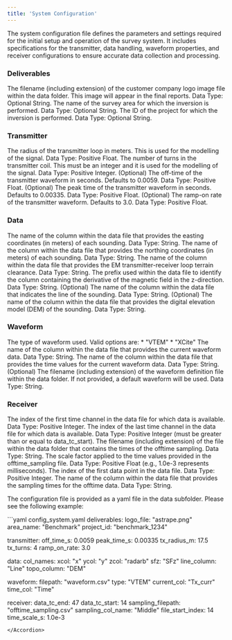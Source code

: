 ```yaml
---
title: 'System Configuration'
---
```


The system configuration file defines the parameters and settings required for the initial setup and operation of the survey system. It includes specifications for the transmitter, data handling, waveform properties, and receiver configurations to ensure accurate data collection and processing.

### Deliverables

<AccordionGroup>
  <Accordion icon="rectangle-terminal" title="Logo File (logo_file)">
  The filename (including extension) of the customer company logo image file within the data folder. This image will appear in the final reports. Data Type: Optional String.
</Accordion>
<Accordion icon="rectangle-terminal" title="Area Name (area_name)">
The name of the survey area for which the inversion is performed.  Data Type: Optional String.
</Accordion>
<Accordion icon="rectangle-terminal" title="Project ID (project_id)">
The ID of the project for which the inversion is performed. Data Type: Optional String.
</Accordion>
</AccordionGroup>

### Transmitter

<AccordionGroup>
<Accordion icon="rectangle-terminal" title="Radius (tx_radius_m)">
The radius of the transmitter loop in meters. This is used for the modelling of the signal. Data Type: Positive Float.
</Accordion>
<Accordion icon="rectangle-terminal" title="Turns (tx_turns)">
The number of turns in the transmitter coil. This must be an integer and it is used for the modelling of the signal. Data Type: Positive Integer.
</Accordion>
<Accordion icon="rectangle-terminal" title="Off-time (off_time_s)">
(Optional) The off-time of the transmitter waveform in seconds. Defaults to 0.0059. Data Type: Positive Float.
</Accordion>
<Accordion icon="rectangle-terminal" title="Peak Time (peak_time_s)">
(Optional) The peak time of the transmitter waveform in seconds. Defaults to 0.00335. Data Type: Positive Float.
</Accordion>
<Accordion icon="rectangle-terminal" title="Ramp-on Rate (ramp_on_rate)">
(Optional) The ramp-on rate of the transmitter waveform. Defaults to 3.0. Data Type: Positive Float.
</Accordion>
</AccordionGroup>

### Data

<AccordionGroup>
<Accordion icon="rectangle-terminal" title="Easting Column (xcol)">
The name of the column within the data file that provides the easting coordinates (in meters) of each sounding. Data Type: String.
</Accordion>
<Accordion icon="rectangle-terminal" title="Northing Column (ycol)">
The name of the column within the data file that provides the northing coordinates (in meters) of each sounding. Data Type: String.
</Accordion>
<Accordion icon="rectangle-terminal" title="A-Column (zcol)">
The name of the column within the data file that provides the EM transmitter-receiver loop terrain clearance. Data Type: String.
</Accordion>
<Accordion icon="rectangle-terminal" title="Data Column (sfz)">
The prefix used within the data file to identify the column containing the derivative of the magnetic field in the z-direction. Data Type: String.
</Accordion>
<Accordion icon="rectangle-terminal" title="Line Column (line_col)">
(Optional) The name of the column within the data file that indicates the line of the sounding. Data Type: String.
</Accordion>
<Accordion icon="rectangle-terminal" title="Topography Column (topo_col)">
(Optional) The name of the column within the data file that provides the digital elevation model (DEM) of the sounding. Data Type: String.
</Accordion>
</AccordionGroup>

### Waveform 

<AccordionGroup>
<Accordion icon="rectangle-terminal" title="Type (type)">
The type of waveform used. Valid options are:
* "VTEM"
* "XCite"
</Accordion>
<Accordion icon="rectangle-terminal" title="Current Column Name (current_col)">
The name of the column within the data file that provides the current waveform data. Data Type: String.
</Accordion>
<Accordion icon="rectangle-terminal" title="Time Column Name (time_col)">
The name of the column within the data file that provides the time values for the current waveform data. Data Type: String.
</Accordion>
<Accordion icon="rectangle-terminal" title="Filepath (filepath)">
(Optional) The filename (including extension) of the waveform definition file within the data folder. If not provided, a default waveform will be used. Data Type: String.
</Accordion>
</AccordionGroup>

### Receiver

<AccordionGroup>
<Accordion icon="rectangle-terminal" title="Time Channel Start (data_tc_start)">
The index of the first time channel in the data file for which data is available. Data Type: Positive Integer.
</Accordion>
<Accordion icon="rectangle-terminal" title="Time Channel End (data_tc_end)">
The index of the last time channel in the data file for which data is available. Data Type: Positive Integer (must be greater than or equal to data_tc_start).
</Accordion>
<Accordion icon="rectangle-terminal" title="Offtime Sampling Filepath (sampling_filepath)">
The filename (including extension) of the file within the data folder that contains the times of the offtime sampling. Data Type: String.
</Accordion>
<Accordion icon="rectangle-terminal" title="Offtime Sampling Time Scale (time_scale_s)">
The scale factor applied to the time values provided in the offtime_sampling file. Data Type: Positive Float (e.g., 1.0e-3 represents milliseconds).
</Accordion>
<Accordion icon="rectangle-terminal" title="File Start Index (file_start_index)">
The index of the first data point in the data file. Data Type: Positive Integer.
</Accordion>
<Accordion icon="rectangle-terminal" title="Sampling Column Name (sampling_col_name)">
The name of the column within the data file that provides the sampling times for the offtime data. Data Type: String.
</Accordion>
</AccordionGroup>

The configuration file is provided as a yaml file in the data subfolder. Please see the following example: 

<Accordion title="Example System Configuration File:">
  ```yaml config_system.yaml
  deliverables: 
    logo_file: "astrape.png"
    area_name: "Benchmark"
    project_id: "benchmark_1234"

  transmitter:
    off_time_s: 0.0059
    peak_time_s: 0.00335
    tx_radius_m: 17.5
    tx_turns: 4
    ramp_on_rate: 3.0

  data: 
    col_names: 
      xcol: "x"
      ycol: "y"
      zcol: "radarb"
      sfz: "SFz"
      line_column: "Line"
      topo_column: "DEM"

  waveform: 
    filepath: "waveform.csv"
    type: "VTEM"
    current_col: "Tx_curr"
    time_col: "Time"
    
  receiver: 
    data_tc_end: 47
    data_tc_start: 14
    sampling_filepath: "offtime_sampling.csv"
    sampling_col_name: "Middle"
    file_start_index: 14
    time_scale_s: 1.0e-3
  ```
</Accordion>
